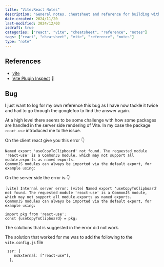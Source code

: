 ```yaml
---
title: "Vite:React Notes"
description: "General notes, cheatsheet and reference for building with Vite"
date-created: 2024/11/20
last-modified: 2024/12/03
isdraft: true
categories: ["react", "vite", "cheatsheet", "reference", "notes"]
tags: ["react", "cheatsheet", "vite", "reference", "notes"]
type: "note"
---
```


## References 

- [vite](https://vitejs.dev/)
- [Vite Plugin Inspect](https://github.com/antfu-collective/vite-plugin-inspect) 🙌


## Bug 

I just want to log for my own reference this bug as I have now tackle it twice and had to go through the googlefoo to find the answer again.

At a high level there seems to be some challenge with how some packages are handled in the server side rendering of Vite. In my case the package `react-use` introduced me to the issue.

On the client react give you this error 👇️

```
Named export 'useCopyToClipboard' not found. The requested module 'react-use' is a CommonJS module, which may not support all module.exports as named exports.
CommonJS modules can always be imported via the default export, for example using:
```

On the server side the error is 👇️

```
[vite] Internal server error: [vite] Named export 'useCopyToClipboard' not found. The requested module 'react-use' is a CommonJS module, which may not support all module.exports as named exports.
CommonJS modules can always be imported via the default export, for example using:

import pkg from 'react-use';
const {useCopyToClipboard} = pkg;
```

The solutions that is suggested in the error did not work. 

The solution that worked for me was to add the following to the `vite.config.js` file

```
 ssr: {
    noExternal: ["react-use"],
  },

  ```